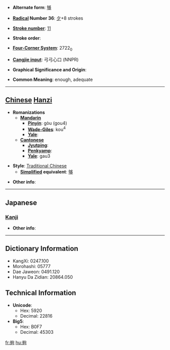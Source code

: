 * '''Alternate form''': [[够]]

* '''[[Wiktionary:Chinese radical index| Radical]] Number 36''': [[Wiktionary:Chinese radical index 夕|夕]]+8 strokes

* '''[[Wiktionary:Chinese total strokes index|Stroke number]]''': [[Wiktionary:Chinese total strokes index 11|11]]

* '''Stroke order''': 

* '''[[Wiktionary:Chinese four corner index|Four-Corner System]]''': 2722<sub>0</sub>

* '''[[Wiktionary:Chinese Cangjie index|Cangjie input]]''': 弓弓心口 (NNPR)

* '''Graphical Significance and Origin''': 

* '''Common Meaning''': enough, adequate

----

== [[Chinese]] [[Hanzi]] ==

* '''Romanizations'''
** '''[[Mandarin]]'''
*** '''[[Pinyin]]''': gòu (gou4)
*** '''[[Wade-Giles]]''': kou<sup>4</sup>
*** '''[[Yale]]''': 
** '''[[Cantonese]]'''
*** '''[[Jyutping]]''':
*** '''[[Penkyamp]]''': 
*** '''[[Yale]]''': gau3

* '''Style''': [[Traditional Chinese]] 
** '''[[Simplified Chinese|Simplified]] equivalent''': [[够]]

* '''Other info''': 

----

==Japanese==
===[[Kanji]]===
{{kanji|on readings=[[こう]] (kō), [[く]] (ku)
|kun readings=[[あつまる]] (atsumaru), [[おおい]] (ooi)
}}

* '''Other info''':  

----

== Dictionary Information ==

* KangXi: 0247.100
* Morohashi: 05777
* Dae Jaweon: 0491.120
* Hanyu Da Zidian: 20864.050

== Technical Information ==

* '''Unicode''':
** Hex: 5920
** Decimal: 22816
* '''Big5''':
** Hex: B0F7
** Decimal: 45303

[[fr:夠]]
[[hu:夠]]